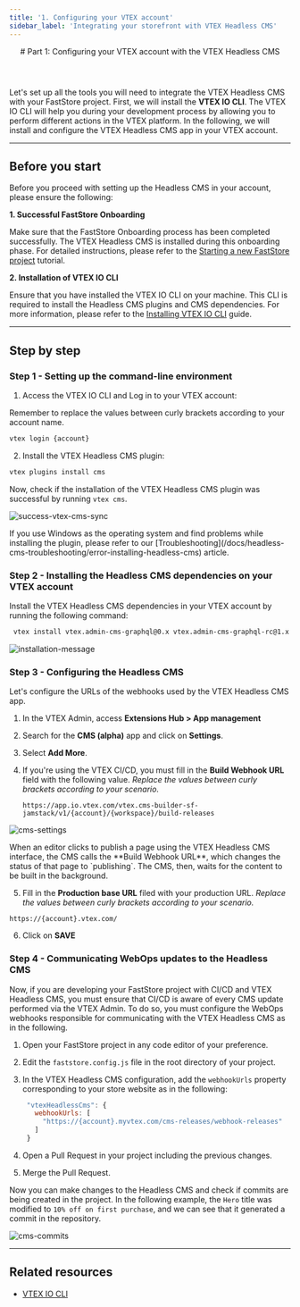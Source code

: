 ```yaml
---
title: '1. Configuring your VTEX account'
sidebar_label: 'Integrating your storefront with VTEX Headless CMS'
---
```



<header>
# Part 1: Configuring your VTEX account with the VTEX Headless CMS
</header>

Let's set up all the tools you will need to integrate the VTEX Headless CMS with your FastStore project. First, we will install the **VTEX IO CLI**. 
The VTEX IO CLI will help you during your development process by allowing you to perform different actions in the VTEX platform. In the following, we will install and configure the VTEX Headless CMS app in your VTEX account.

---

## Before you start

Before you proceed with setting up the Headless CMS in your account, please ensure the following:

**1. Successful FastStore Onboarding**

Make sure that the FastStore Onboarding process has been completed successfully. The VTEX Headless CMS is installed during this onboarding phase. For detailed instructions, please refer to the [Starting a new FastStore project](/docs/getting-started/1-faststore-onboarding/onboarding#step-1-setting-up-the-project) tutorial.

**2. Installation of VTEX IO CLI**

Ensure that you have installed the VTEX IO CLI on your machine. This CLI is required to install the Headless CMS plugins and CMS dependencies. For more information, please refer to the [Installing VTEX IO CLI](https://developers.vtex.com/vtex-developer-docs/docs/vtex-io-documentation-vtex-io-cli-install) guide.

---

## Step by step

### Step 1 - Setting up the command-line environment

1. Access the VTEX IO CLI and Log in to your VTEX account:

<Callout type="warning" emoji="⚠️">
  Remember to replace the values between curly brackets according to your account name.
</Callout>

  ```bash copy
  vtex login {account}
  ```

2. Install the VTEX Headless CMS plugin:

  ```bash copy 
  vtex plugins install cms
  ```

Now, check if the installation of the VTEX Headless CMS plugin was successful by running `vtex cms`.

![success-vtex-cms-sync](https://vtexhelp.vtexassets.com/assets/docs/src/faststore-vtex-cms___460365970fb39c94e300b9fbd497e17e.png)

<Callout type="warning" emoji="⚠️">
  If you use Windows as the operating system and find problems while installing the plugin, please refer to our [Troubleshooting](/docs/headless-cms-troubleshooting/error-installing-headless-cms) article.
</Callout>


### Step 2 - Installing the Headless CMS dependencies on your VTEX account

Install the VTEX Headless CMS dependencies in your VTEX account by running the following command:

```bash copy
 vtex install vtex.admin-cms-graphql@0.x vtex.admin-cms-graphql-rc@1.x 
```
![installation-message](https://vtexhelp.vtexassets.com/assets/docs/src/cms-installing-dependencies___ad0f763129cfef77d56b4fdaba54be98.png)

### Step 3 - Configuring the Headless CMS

Let's configure the URLs of the webhooks used by the VTEX Headless CMS app.

1. In the VTEX Admin, access **Extensions Hub > App management**
2. Search for the **CMS (alpha)** app and click on **Settings**.
3. Select **Add More**.
4. If you're using the VTEX CI/CD, you must fill in the **Build Webhook URL** field with the following value. _Replace the values between curly brackets according to your scenario._

   ```
   https://app.io.vtex.com/vtex.cms-builder-sf-jamstack/v1/{account}/{workspace}/build-releases
   ```
![cms-settings](https://vtexhelp.vtexassets.com/assets/docs/src/cms-alpha-settings___5ec952c685b0e9c70d47378e6718a0d1.png)

<Callout type="info" emoji=" ℹ️ ">
  When an editor clicks to publish a page using the VTEX Headless CMS interface, the CMS calls the **Build Webhook URL**, which changes the status of that page to `publishing`. The CMS, then, waits for the content to be built in the background.
</Callout>


5. Fill in the **Production base URL** filed with your production URL. _Replace the values between curly brackets according to your scenario._

```
https://{account}.vtex.com/
```

6. Click on **SAVE**


### Step 4 - Communicating WebOps updates to the Headless CMS

Now, if you are developing your FastStore project with CI/CD and VTEX Headless CMS, you must ensure that CI/CD is aware of every CMS update performed via the VTEX Admin. To do so, you must configure the WebOps webhooks responsible for communicating with the VTEX Headless CMS as in the following.

1. Open your FastStore project in any code editor of your preference.
2. Edit the `faststore.config.js` file in the root directory of your project.
3. In the VTEX Headless CMS configuration, add the `webhookUrls` property corresponding to your store website as in the following:

   ```js filename="faststore.config.js"
    "vtexHeadlessCms": {
      webhookUrls: [
        "https://{account}.myvtex.com/cms-releases/webhook-releases"
      ]
    }
   ```

4. Open a Pull Request in your project including the previous changes.
5. Merge the Pull Request.

Now you can make changes to the Headless CMS and check if commits are being created in the project. In the following example, the `Hero` title was modified to `10% off on first purchase`, and we can see that it generated a commit in the repository.

![cms-commits](https://vtexhelp.vtexassets.com/assets/docs/src/cms-example-commits___7bb21be1504033098122feb013667b49.png)


---

## Related resources

- [VTEX IO CLI](https://developers.vtex.com/vtex-developer-docs/docs/vtex-io-documentation-vtex-io-cli-installation-and-command-reference)
